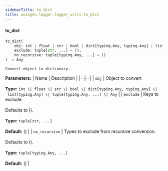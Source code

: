 ```yaml
---
sidebarTitle: to_dict
title: autogen.logger.logger_utils.to_dict
---
```


<code class="doc-symbol doc-symbol-heading doc-symbol-function"></code>
#### to_dict

```python
to_dict(
    obj: int | float | str | bool | dict[typing.Any, typing.Any] | list[typing.Any] | tuple[typing.Any, ...] | Any,
    exclude: tuple[str, ...] = (),
    no_recursive: tuple[typing.Any, ...] = ()
) -> Any
```

    Convert object to dictionary.

<b>Parameters:</b>
| Name | Description |
|--|--|
| `obj` | Object to convert<br/><br/>**Type:** `int \| float \| str \| bool \| dict[typing.Any, typing.Any] \| list[typing.Any] \| tuple[typing.Any, ...] \| Any` |
| `exclude` | Keys to exclude.<br/><br/>Defaults to ().<br/><br/>**Type:** `tuple[str, ...]`<br/><br/>**Default:** () |
| `no_recursive` | Types to exclude from recursive conversion.<br/><br/>Defaults to ().<br/><br/>**Type:** `tuple[typing.Any, ...]`<br/><br/>**Default:** () |

<br />
